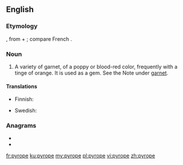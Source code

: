 ==English==

===Etymology===
{{etyl|la|en}} {{m|la|pyropus||a kind of red bronze}}, from {{etyl|grc|en}} {{m|grc|πῦρ||fire}} + {{m|grc|ὤψ||eye}}; compare French {{m|fr|pyrope}}.

===Noun===
{{en-noun|pyropes}}

# {{lb|en|mineralogy}} A variety of garnet, of a poppy or blood-red color, frequently with a tinge of orange. It is used as a gem. See the Note under [[garnet]].

====Translations====
{{trans-top|mineral}}
* Finnish: {{t|fi|pyrooppi}}
{{trans-mid}}
* Swedish: {{t|sv|pyrop|c}}
{{trans-bottom}}

===Anagrams===
* {{l|en|popery}}
* {{l|en|yopper}}

[[fr:pyrope]]
[[ku:pyrope]]
[[my:pyrope]]
[[pl:pyrope]]
[[vi:pyrope]]
[[zh:pyrope]]